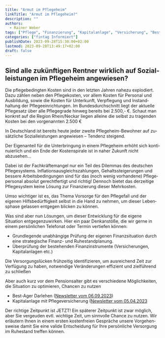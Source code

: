 ```yaml
---
title: "Armut im Pflegeheim"
linkTitle: "Armut im Pflegeheim?"
description: ""
authors:
  - Rainer Weber
tags: ["Pflege", "Finanzierung", "Kapitalanlage", "Versicherung", "BestAger", "Allianz"]
categories: ["fintag Informiert"]
publishDate: 2023-09-28T15:30:00+02:00
lastmod: 2023-09-28T13:49:17+02:00
draft: false
---
```


## Sind alle zu&shy;künf&shy;ti&shy;gen Rent&shy;ner wirk&shy;lich auf So&shy;zi&shy;al&shy;leis&shy;tun&shy;gen im Pfle&shy;ge&shy;heim an&shy;ge&shy;wie&shy;sen?

Die pflege&shy;bedingten Kosten sind in den letzten Jahren nahezu explodiert. Dazu zählen neben den
Pflege&shy;kosten, vor allem Kosten für Personal und Ausbildung, sowie die Kosten für Unterkunft,
Verpflegung und Instand&shy;haltung der Pflege&shy;einrichtungen. Im Bundes&shy;durchschnitt liegt
der aktuelle Pflege&shy;satz über alle Pflege&shy;grade hinweg bereits bei 2.500,- €. Schaut man
konkret auf die Region Rhein/Neckar liegen alleine die selbst zu tragenden Kosten bei den
vorgenannten 2.500&nbsp;€

In Deutsch&shy;land ist bereits heute jeder zweite Pflege&shy;heim-Bewohner auf zu&shy;sätz&shy;liche Sozial&shy;leistungen
angewiesen – Ten&shy;denz steigend.

Der Eigen&shy;an&shy;teil für die Unter&shy;bringung in einem Pflege&shy;heim erhöht sich
kon&shy;ti&shy;nu&shy;ier&shy;lich und ein Ende der Kosten&shy;spirale ist in naher Zukunft nicht abzusehen…

Dabei ist der Fach&shy;kräfte&shy;mangel nur ein Teil des Dilemmas des deutschen Pflege&shy;systems.
In&shy;flat&shy;ions&shy;ausgleichs&shy;zahlungen, Gehalts&shy;steigerungen und bessere Arbeits&shy;bedingungen
sind für das (noch wenig vor&shy;handene) Pflege&shy;personal absolut gerecht&shy;fertigt und richtig!
Dennoch bietet das derzeitige Pflege&shy;system keine Lösung zur Finanzierung dieser Mehrkosten.

Umso wichtiger ist es, das Thema Vorsorge für den Pflege&shy;fall und der eigenen Hilfs&shy;bedürftig&shy;keit
selbst in die Hand zu nehmen, um dieser Leben&shy;sphase gelassen entgegen blicken zu können.

Was sind aber nun Lösungen, um dieser Ent&shy;wick&shy;lung für die eigene Situation entgegen&shy;zuwirken. Hier ein
paar Denk&shy;anstöße, die wir gerne in einem per&shy;sön&shy;lich&shy;en Telefonat oder Termin vertiefen können:

- Grund&shy;legende unabhängige Prüfung der eigenen Finanz&shy;situation durch eine strategische Finanz- und
Ruhestand&shy;planung.
- Überprüfung der bestehenden Finanz&shy;instrumente (Ver&shy;sicher&shy;ungen, Kapital&shy;anlagen etc.)

Die Versorgungs&shy;lücken frühzeitig iden&shy;ti&shy;fi&shy;zie&shy;ren, um ausreichend Zeit zur Verfügung
zu haben, notwendige Ver&shy;änder&shy;ungen effizient und zielführend zu schließen

Aber auch kurz vor dem Pensions&shy;alter gibt es verschiedene Möglich&shy;keiten, die Si&shy;tua&shy;ti&shy;on
zu optimieren, Chancen zu nutzen

- Best-Ager Darlehen
([Newsletter vom 06.09.2023](/newsletter/2023/09/06/bestager-darlehen_fuer-renovierung-umbau-energetische-sanierung-oder-konsum/))
- Kapitalanlage mit Pflegeversicherung
([Newsletter vom 05.04.2023](/newsletter/2023/04/05/kapitalanlage-und-absicherung-der-privaten-pflegeversicherung/)

Der richtige Zeit&shy;punkt ist JETZT! Ein späterer Zeit&shy;punkt ist zwar möglich, aber Sie vergeuden evtl.
wichtige Zeit, um sinn&shy;volle Chance zu nutzen. Wir erläutern Ihnen in einem ersten kosten&shy;freien Gespräche
unsere Vor&shy;gehen&shy;sweise damit Sie eine valide Entscheidung für Ihre persönliche Versorgung im Ruhestand
treffen können.

<div className="flex">
    <BeraterKarte berater="Rainer Weber" />
</div>

<ContactBox subject='fintag Newsletter "Armut im Pflegeheim - Sind alle zukünftigen Rentner wirklich auf Sozialleistungen im Pflegeheim angewiesen?"' />
